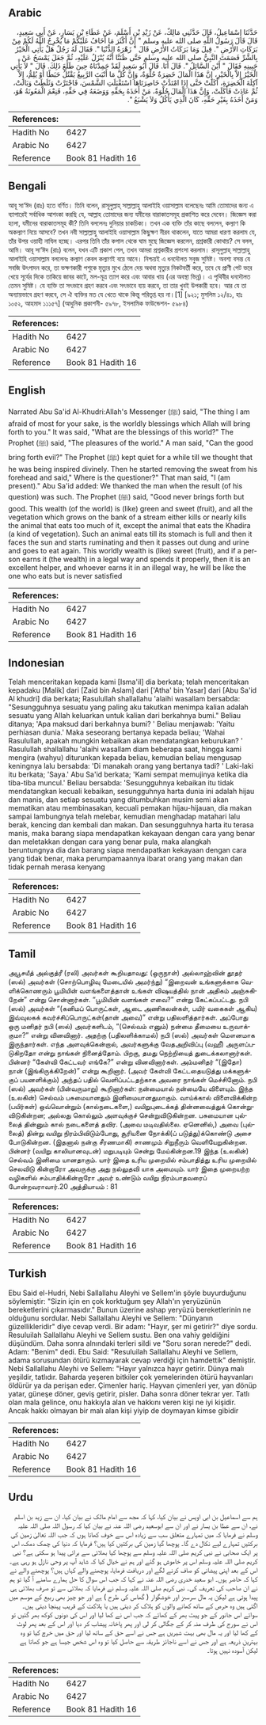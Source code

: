 ## Arabic


<div dir="rtl" lang="ar" style={{fontSize:'larger',backgroundColor:'#f8f9fa',padding:20}}>
حَدَّثَنَا إِسْمَاعِيلُ، قَالَ حَدَّثَنِي مَالِكٌ، عَنْ زَيْدِ بْنِ أَسْلَمَ، عَنْ عَطَاءِ بْنِ يَسَارٍ، عَنْ أَبِي سَعِيدٍ، قَالَ قَالَ رَسُولُ اللَّهِ صلى الله عليه وسلم ‏"‏ إِنَّ أَكْثَرَ مَا أَخَافُ عَلَيْكُمْ مَا يُخْرِجُ اللَّهُ لَكُمْ مِنْ بَرَكَاتِ الأَرْضِ ‏"‏‏.‏ قِيلَ وَمَا بَرَكَاتُ الأَرْضِ قَالَ ‏"‏ زَهْرَةُ الدُّنْيَا ‏"‏‏.‏ فَقَالَ لَهُ رَجُلٌ هَلْ يَأْتِي الْخَيْرُ بِالشَّرِّ فَصَمَتَ النَّبِيُّ صلى الله عليه وسلم حَتَّى ظَنَنَّا أَنَّهُ يُنْزَلُ عَلَيْهِ، ثُمَّ جَعَلَ يَمْسَحُ عَنْ جَبِينِهِ فَقَالَ ‏"‏ أَيْنَ السَّائِلُ ‏"‏‏.‏ قَالَ أَنَا‏.‏ قَالَ أَبُو سَعِيدٍ لَقَدْ حَمِدْنَاهُ حِينَ طَلَعَ ذَلِكَ‏.‏ قَالَ ‏"‏ لاَ يَأْتِي الْخَيْرُ إِلاَّ بِالْخَيْرِ، إِنَّ هَذَا الْمَالَ خَضِرَةٌ حُلْوَةٌ، وَإِنَّ كُلَّ مَا أَنْبَتَ الرَّبِيعُ يَقْتُلُ حَبَطًا أَوْ يُلِمُّ، إِلاَّ آكِلَةَ الْخَضِرَةِ، أَكَلَتْ حَتَّى إِذَا امْتَدَّتْ خَاصِرَتَاهَا اسْتَقْبَلَتِ الشَّمْسَ، فَاجْتَرَّتْ وَثَلَطَتْ وَبَالَتْ، ثُمَّ عَادَتْ فَأَكَلَتْ، وَإِنَّ هَذَا الْمَالَ حُلْوَةٌ، مَنْ أَخَذَهُ بِحَقِّهِ وَوَضَعَهُ فِي حَقِّهِ، فَنِعْمَ الْمَعُونَةُ هُوَ، وَمَنْ أَخَذَهُ بِغَيْرِ حَقِّهِ، كَانَ الَّذِي يَأْكُلُ وَلاَ يَشْبَعُ ‏"‏‏.‏
</div>
<div style={{backgroundColor:'#f8f9fa',padding:20, marginBottom: 10}}><table> <thead> <tr> <th>References:</th> <th></th> </tr> </thead> <tbody><tr><td>Hadith No</td><td>6427</td></tr><tr><td>Arabic No</td><td>6427</td></tr><tr><td>Reference</td><td>Book 81 Hadith 16</td></tr></tbody></table></div>

## Bengali


<div dir="ltr" lang="bn" style={{fontSize:'larger',backgroundColor:'#f8f9fa',padding:20}}>
আবূ সা‘ঈদ (রাঃ) হতে বর্ণিত। তিনি বলেন, রাসূলুল্লাহ্ সাল্লাল্লাহু আলাইহি ওয়াসাল্লাম বলেছেনঃ আমি তোমাদের জন্য এ ব্যাপারেই সর্বাধিক আশংকা করছি যে, আল্লাহ তোমাদের জন্য যমীনের বারাকাতসমূহ প্রকাশিত করে দেবেন। জিজ্ঞেস করা হলো, যমীনের বারাকাতসমূহ কী? তিনি বললেনঃ দুনিয়ার চাকচিক্য। তখন এক ব্যক্তি তাঁর কাছে বললেন, কল্যাণ কি অকল্যাণ নিয়ে আসবে? তখন নবী সাল্লাল্লাহু আলাইহি ওয়াসাল্লাম কিছুক্ষণ নীরব থাকলেন, যাতে আমরা ধারণা করলাম যে, তাঁর উপর ওয়াহী নাযিল হচ্ছে। এরপর তিনি তাঁর কপাল থেকে ঘাম মুছে জিজ্ঞেস করলেন, প্রশ্নকারী কোথায়? সে বলল, আমি। আবূ সা‘ঈদ (রাঃ) বলেন, যখন এটি প্রকাশ পেল, তখন আমরা প্রশ্নকারীর প্রশংসা করলাম। রাসূলুল্লাহ্ সাল্লাল্লাহু আলাইহি ওয়াসাল্লাম বললেনঃ কল্যাণ কেবল কল্যাণই বয়ে আনে। নিশ্চয়ই এ ধনদৌলত সবুজ সুমিষ্ট। অবশ্য বসন্ত যে সবজি উৎপাদন করে, তা ভক্ষণকারী পশুকে মৃত্যুর মুখে ঠেলে দেয় অথবা মৃত্যুর নিকটবর্তী করে, তবে যে প্রাণী পেট ভরে খেয়ে সূর্যের দিকে তাকিয়ে জাবর কাটে, মল-মূত্র ত্যাগ করে এবং আবার খায় (এর অবস্থা ভিন্ন)। এ পৃথিবীর ধনদৌলত তেমন সুমিষ্ট। যে ব্যক্তি তা সৎভাবে গ্রহণ করবে এবং সৎভাবে ব্যয় করবে, তা তার খুবই উপকারী হবে। আর যে তা অন্যায়ভাবে গ্রহণ করবে, সে ঐ ব্যক্তির মত যে খেতে থাকে কিন্তু পরিতৃপ্ত হয় না।[1] [৯২১; মুসলিম ১২/৪১, হাঃ ১০৫২, আহমাদ ১১১৫৭] (আধুনিক প্রকাশনী- ৫৯৭৮, ইসলামিক ফাউন্ডেশন- ৫৯৮৪)
</div>
<div style={{backgroundColor:'#f8f9fa',padding:20, marginBottom: 10}}><table> <thead> <tr> <th>References:</th> <th></th> </tr> </thead> <tbody><tr><td>Hadith No</td><td>6427</td></tr><tr><td>Arabic No</td><td>6427</td></tr><tr><td>Reference</td><td>Book 81 Hadith 16</td></tr></tbody></table></div>

## English


<div dir="ltr" lang="en" style={{fontSize:'larger',backgroundColor:'#f8f9fa',padding:20}}>
Narrated Abu Sa'id Al-Khudri:Allah's Messenger (ﷺ) said, "The thing I am afraid of most for your sake, is the worldly blessings which Allah will bring forth to you." It was said, "What are the blessings of this world?" The Prophet (ﷺ) said, "The pleasures of the world." A man said, "Can the good bring forth evil?" The Prophet (ﷺ) kept quiet for a while till we thought that he was being inspired divinely. Then he started removing the sweat from his forehead and said," Where is the questioner?" That man said, "I (am present)." Abu Sa'id added: We thanked the man when the result (of his question) was such. The Prophet (ﷺ) said, "Good never brings forth but good. This wealth (of the world) is (like) green and sweet (fruit), and all the vegetation which grows on the bank of a stream either kills or nearly kills the animal that eats too much of it, except the animal that eats the Khadira (a kind of vegetation). Such an animal eats till its stomach is full and then it faces the sun and starts ruminating and then it passes out dung and urine and goes to eat again. This worldly wealth is (like) sweet (fruit), and if a person earns it (the wealth) in a legal way and spends it properly, then it is an excellent helper, and whoever earns it in an illegal way, he will be like the one who eats but is never satisfied
</div>
<div style={{backgroundColor:'#f8f9fa',padding:20, marginBottom: 10}}><table> <thead> <tr> <th>References:</th> <th></th> </tr> </thead> <tbody><tr><td>Hadith No</td><td>6427</td></tr><tr><td>Arabic No</td><td>6427</td></tr><tr><td>Reference</td><td>Book 81 Hadith 16</td></tr></tbody></table></div>

## Indonesian


<div dir="ltr" lang="id" style={{fontSize:'larger',backgroundColor:'#f8f9fa',padding:20}}>
Telah menceritakan kepada kami [Isma'il] dia berkata; telah menceritakan kepadaku [Malik] dari [Zaid bin Aslam] dari ['Atha' bin Yasar] dari [Abu Sa'id Al khudri] dia berkata; Rasulullah shallallahu 'alaihi wasallam bersabda: "Sesungguhnya sesuatu yang paling aku takutkan menimpa kalian adalah sesuatu yang Allah keluarkan untuk kalian dari berkahnya bumi." Beliau ditanya; 'Apa maksud dari berkahnya bumi? ' Beliau menjawab: 'Yaitu perhiasan dunia.' Maka seseorang bertanya kepada beliau; 'Wahai Rasulullah, apakah mungkin kebaikan akan mendatangkan keburukan? ' Rasulullah shallallahu 'alaihi wasallam diam beberapa saat, hingga kami mengira (wahyu) diturunkan kepada beliau, kemudian beliau mengusap keningnya lalu bersabda: 'Di manakah orang yang bertanya tadi? ' Laki-laki itu berkata; 'Saya.' Abu Sa'id berkata; 'Kami sempat memujinya ketika dia tiba-tiba muncul.' Beliau bersabda: 'Sesungguhnya kebaikan itu tidak mendatangkan kecuali kebaikan, sesungguhnya harta dunia ini adalah hijau dan manis, dan setiap sesuatu yang ditumbuhkan musim semi akan mematikan atau membinasakan, kecuali pemakan hijau-hijauan, dia makan sampai lambungnya telah melebar, kemudian menghadap matahari lalu berak, kencing dan kembali dan makan. Dan sesungguhnya harta itu terasa manis, maka barang siapa mendapatkan kekayaan dengan cara yang benar dan meletakkan dengan cara yang benar pula, maka alangkah beruntungnya dia dan barang siapa mendapatkan kekayaan dengan cara yang tidak benar, maka perumpamaannya ibarat orang yang makan dan tidak pernah merasa kenyang
</div>
<div style={{backgroundColor:'#f8f9fa',padding:20, marginBottom: 10}}><table> <thead> <tr> <th>References:</th> <th></th> </tr> </thead> <tbody><tr><td>Hadith No</td><td>6427</td></tr><tr><td>Arabic No</td><td>6427</td></tr><tr><td>Reference</td><td>Book 81 Hadith 16</td></tr></tbody></table></div>

## Tamil


<div dir="ltr" lang="ta" style={{fontSize:'larger',backgroundColor:'#f8f9fa',padding:20}}>
அபூசயீத் அல்குத்ரீ (ரலி) அவர்கள் கூறியதாவது: (ஒருநாள்) அல்லாஹ்வின் தூதர் (ஸல்) அவர்கள் (சொற்பொழிவு மேடையில் அமர்ந்து) “இறைவன் உங்களுக்காக வெளிக்கொணரும் பூமியின் வளங்களைத்தான் உங்கள் விஷயத்தில் நான் அதிகம் அஞ்சுகிறேன்” என்று சொன்னார்கள். “பூமியின் வளங்கள் எவை?” என்று கேட்கப்பட்டது. நபி (ஸல்) அவர்கள் “(கனிமப் பொருட்கள், ஆடை அணிகலன்கள், பயிர் வகைகள் ஆகிய) இவ்வுலகக் கவர்ச்சிப்பொருட்கள்(தான் அவை)” என்று பதிலளித்தார்கள். அப்போது ஒரு மனிதர் நபி (ஸல்) அவர்களிடம், “(செல்வம் எனும்) நன்மை தீமையை உருவாக்குமா?” என்று வினவினார். அதற்கு (பதிலளிக்காமல்) நபி (ஸல்) அவர்கள் மௌனமாக இருந்தார்கள். எந்த அளவுக்கென்றால், அவர்களுக்கு வேதஅறிவிப்பு (வஹீ) அருளப்படுகிறதோ என்று நாங்கள் நினைத்தோம். பிறகு, தமது நெற்றியைத் துடைக்கலானார்கள். பின்னர் “கேள்வி கேட்டவர் எங்கே?” என்று வினவினார்கள். அம்மனிதர் “(இதோ) நான் (இங்கிருக்கிறேன்)” என்று கூறினார். (அவர் கேள்வி கேட்டதையடுத்து மக்களுக்குப் பயனளிக்கும்) அந்தப் பதில் வெளிப்பட்டதற்காக அவரை நாங்கள் மெச்சினோம். நபி (ஸல்) அவர்கள் (பின்வருமாறு) கூறினார்கள்: நன்மையால் நன்மையே விளையும். இந்த (உலகின்) செல்வம் பசுமையானதும் இனிமையானதுமாகும். வாய்க்கால் விளைவிக்கின்ற (பயிர்கள்) ஒவ்வொன்றும் (கால்நடைகளை,) வயிறுபுடைக்கத் தின்னவைத்துக் கொன்றுவிடுகின்றன; அல்லது கொல்லும் அளவுக்குச் சென்றுவிடுகின்றன. பசுமையான புல்லைத் தின்னும் கால் நடைகளைத் தவிர. (அவை மடிவதில்லை. ஏனெனில்,) அவை (புல்லைத்) தின்று வயிறு நிரம்பிவிடும்போது, சூரியனை நோக்கி(ப் படுத்து)க்கொண்டு அசை போடுகின்றன. (இதனால் நன்கு சீரணமாகி) சாணமும் சிறுநீரும் வெளியேறுகின்றன. பின்னர் (வயிறு காலியானவுடன்) மறுபடியும் சென்று மேய்கின்றன.19 இந்த (உலகின்) செல்வம் இனிமை யானதாகும். யார் இதை உரிய முறையில் சம்பாதித்து உரிய முறையில் செலவிடு கின்றாரோ அவருக்கு அது நல்லுதவி யாக அமையும். யார் இதை முறையற்ற வழிகளில் சம்பாதிக்கின்றாரோ அவர் உண்டும் வயிறு நிரம்பாதவரைப் போன்றவராவார்.20 அத்தியாயம் : 81
</div>
<div style={{backgroundColor:'#f8f9fa',padding:20, marginBottom: 10}}><table> <thead> <tr> <th>References:</th> <th></th> </tr> </thead> <tbody><tr><td>Hadith No</td><td>6427</td></tr><tr><td>Arabic No</td><td>6427</td></tr><tr><td>Reference</td><td>Book 81 Hadith 16</td></tr></tbody></table></div>

## Turkish


<div dir="ltr" lang="tr" style={{fontSize:'larger',backgroundColor:'#f8f9fa',padding:20}}>
Ebu Said el-Hudri, Nebi Sallallahu Aleyhi ve Sellem'in şöyle buyurduğunu söylemiştir: "Sizin için en çok korktuğum şey Allah'ın yeryüzünün bereketlerini çıkarmasıdır." Bunun üzerine ashap yeryüzü bereketlerinin ne olduğunu sordular. Nebi Sallallahu Aleyhi ve Sellem: "Dünyanın güzellikleridir" diye cevap verdi. Bir adam: "Hayır, şer mi getirir?" diye sordu. Resuluilah Sallallahu Aleyhi ve Sellem sustu. Ben ona vahiy geldiğini düşündüm. Daha sonra alnındaki terleri sildi ve "Soru soran nerede?" dedi. Adam: "Benim" dedi. Ebu Said: "Resuluilah Sallallahu Aleyhi ve Sellem, adama sorusundan ötürü kızmayarak cevap verdiği için hamdettik" demiştir. Nebi Sallallahu Aleyhi ve Sellem: "Hayır yalnızca hayır getirir. Dünya malı yeşildir, tatlıdır. Baharda yeşeren bitkiler çok yemelerinden ötürü hayvanları öldürür ya da perişan eder. Çimenler hariç. Hayvan çimenleri yer, yan dönüp yatar, güneşe döner, geviş getirir, pisler. Daha sonra döner tekrar yer. Tatlı olan mala gelince, onu hakkıyla alan ve hakkını veren kişi ne iyi kişidir. Ancak hakkı olmayan bir malı alan kişi yiyip de doymayan kimse gibidir
</div>
<div style={{backgroundColor:'#f8f9fa',padding:20, marginBottom: 10}}><table> <thead> <tr> <th>References:</th> <th></th> </tr> </thead> <tbody><tr><td>Hadith No</td><td>6427</td></tr><tr><td>Arabic No</td><td>6427</td></tr><tr><td>Reference</td><td>Book 81 Hadith 16</td></tr></tbody></table></div>

## Urdu


<div dir="rtl" lang="ur" style={{fontSize:'larger',backgroundColor:'#f8f9fa',padding:20}}>
ہم سے اسماعیل بن ابی اویس نے بیان کیا، کہا کہ مجھ سے امام مالک نے بیان کیا، ان سے زید بن اسلم نے، ان سے عطا بن یسار نے اور ان سے ابوسعید رضی اللہ عنہ نے بیان کیا کہ رسول اللہ صلی اللہ علیہ وسلم نے فرمایا کہ میں تمہارے متعلق سب سے زیادہ اس سے خوف کھاتا ہوں کہ جب اللہ تعالیٰ زمین کی برکتیں تمہارے لیے نکال دے گا۔ پوچھا گیا زمین کی برکتیں کیا ہیں؟ فرمایا کہ دنیا کی چمک دمک، اس پر ایک صحابی نے نبی کریم صلی اللہ علیہ وسلم سے پوچھا کیا بھلائی سے برائی پیدا ہو سکتی ہے؟ نبی کریم صلی اللہ علیہ وسلم اس پر خاموش ہو گئے اور ہم نے خیال کیا کہ شاید آپ پر وحی نازل ہو رہی ہے۔ اس کے بعد اپنی پیشانی کو صاف کرنے لگے اور دریافت فرمایا، پوچھنے والے کہاں ہیں؟ پوچھنے والے نے کہا کہ حاضر ہوں۔ ابو سعید خدری رضی اللہ عنہ نے کہا کہ جب اس سوال کا حل ہمارے سامنے آ گیا تو ہم نے ان صاحب کی تعریف کی۔ نبی کریم صلی اللہ علیہ وسلم نے فرمایا کہ بھلائی سے تو صرف بھلائی ہی پیدا ہوتی ہے لیکن یہ مال سرسبز اور خوشگوار ( گھاس کی طرح ) ہے اور جو چیز بھی ربیع کے موسم میں اگتی ہیں وہ حرص کے ساتھ کھانے والوں کو ہلاک کر دیتی ہیں یا ہلاکت کے قریب پہنچا دیتی ہیں۔ سوائے اس جانور کے جو پیٹ بھر کے کھائے کہ جب اس نے کھا لیا اور اس کی دونوں کوکھ بھر گئیں تو اس نے سورج کی طرف منہ کر کے جگالی کر لی اور پھر پاخانہ پیشاب کر دیا اور اس کے بعد پھر لوٹ کے کھا لیا اور یہ مال بھی بہت شیریں ہے جس نے اسے حق کے ساتھ لیا اور حق میں خرچ کیا تو وہ بہترین ذریعہ ہے اور جس نے اسے ناجائز طریقہ سے حاصل کیا تو وہ اس شخص جیسا ہے جو کھاتا ہے لیکن آسودہ نہیں ہوتا۔
</div>
<div style={{backgroundColor:'#f8f9fa',padding:20, marginBottom: 10}}><table> <thead> <tr> <th>References:</th> <th></th> </tr> </thead> <tbody><tr><td>Hadith No</td><td>6427</td></tr><tr><td>Arabic No</td><td>6427</td></tr><tr><td>Reference</td><td>Book 81 Hadith 16</td></tr></tbody></table></div>